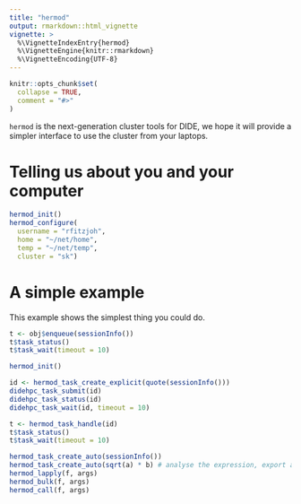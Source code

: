 ```yaml
---
title: "hermod"
output: rmarkdown::html_vignette
vignette: >
  %\VignetteIndexEntry{hermod}
  %\VignetteEngine{knitr::rmarkdown}
  %\VignetteEncoding{UTF-8}
---
```


```r
knitr::opts_chunk$set(
  collapse = TRUE,
  comment = "#>"
)
```

`hermod` is the next-generation cluster tools for DIDE, we hope it will provide a simpler interface to use the cluster from your laptops.

# Telling us about you and your computer

```r
hermod_init()
hermod_configure(
  username = "rfitzjoh",
  home = "~/net/home",
  temp = "~/net/temp",
  cluster = "sk")
```

# A simple example

This example shows the simplest thing you could do.

```r
t <- obj$enqueue(sessionInfo())
t$task_status()
t$task_wait(timeout = 10)
```

```r
hermod_init()

id <- hermod_task_create_explicit(quote(sessionInfo()))
didehpc_task_submit(id)
didehpc_task_status(id)
didehpc_task_wait(id, timeout = 10)
```

```r
t <- hermod_task_handle(id)
t$task_status()
t$task_wait(timeout = 10)
```

```r
hermod_task_create_auto(sessionInfo())
hermod_task_create_auto(sqrt(a) * b) # analyse the expression, export a and b
hermod_lapply(f, args)
hermod_bulk(f, args)
hermod_call(f, args)
```
